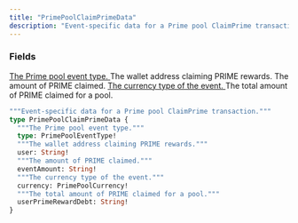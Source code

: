 ```yaml
---
title: "PrimePoolClaimPrimeData"
description: "Event-specific data for a Prime pool ClaimPrime transaction."
---
```


### Fields

<a href="/api-reference/types/primepooleventtype">
  <ResponseField name="type" type="PrimePoolEventType!" required>
    The Prime pool event type.
  </ResponseField>
</a>

<ResponseField name="user" type="String!" required>
  The wallet address claiming PRIME rewards.
</ResponseField>

<ResponseField name="eventAmount" type="String!" required>
  The amount of PRIME claimed.
</ResponseField>

<a href="/api-reference/types/primepoolcurrency">
  <ResponseField name="currency" type="PrimePoolCurrency!" required>
    The currency type of the event.
  </ResponseField>
</a>

<ResponseField name="userPrimeRewardDebt" type="String!" required>
  The total amount of PRIME claimed for a pool.
</ResponseField>


```graphql PrimePoolClaimPrimeData
"""Event-specific data for a Prime pool ClaimPrime transaction."""
type PrimePoolClaimPrimeData {
  """The Prime pool event type."""
  type: PrimePoolEventType!
  """The wallet address claiming PRIME rewards."""
  user: String!
  """The amount of PRIME claimed."""
  eventAmount: String!
  """The currency type of the event."""
  currency: PrimePoolCurrency!
  """The total amount of PRIME claimed for a pool."""
  userPrimeRewardDebt: String!
}
```
